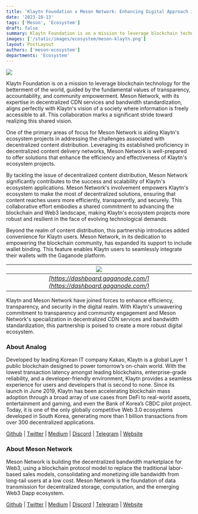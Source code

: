```yaml
---
title: 'Klaytn Foundation x Meson Network: Enhancing Digital Approach in Web3'
date: '2023-10-13'
tags: ['Meson', 'Ecosystem']
draft: false
summary: Klaytn Foundation is on a mission to leverage blockchain technology for the betterment of the world, guided by the fundamental values of transparency, accountability, and community empowerment. Meson Network, with its expertise in decentralized CDN services and bandwidth standardization, aligns perfectly with Klaytn's vision of a society where information is freely accessible to all. This collaboration marks a significant stride toward realizing this shared vision.
images: ['/static/images/ecosystem/meson-klaytn.png']
layout: PostLayout
authors: ['meson-ecosystem']
departments: 'Ecosystem'
---
```


![](/static/images/ecosystem/meson-klaytn.png)

Klaytn Foundation is on a mission to leverage blockchain technology for the betterment of the world, guided by the fundamental values of transparency, accountability, and community empowerment. Meson Network, with its expertise in decentralized CDN services and bandwidth standardization, aligns perfectly with Klaytn's vision of a society where information is freely accessible to all. This collaboration marks a significant stride toward realizing this shared vision.

One of the primary areas of focus for Meson Network is aiding Klaytn's ecosystem projects in addressing the challenges associated with decentralized content distribution. Leveraging its established proficiency in decentralized content delivery networks, Meson Network is well-prepared to offer solutions that enhance the efficiency and effectiveness of Klaytn's ecosystem projects.

By tackling the issue of decentralized content distribution, Meson Network significantly contributes to the success and scalability of Klaytn's ecosystem applications. Meson Network's involvement empowers Klaytn's ecosystem to make the most of decentralized solutions, ensuring that content reaches users more efficiently, transparently, and securely. This collaborative effort embodies a shared commitment to advancing the blockchain and Web3 landscape, making Klaytn's ecosystem projects more robust and resilient in the face of evolving technological demands.

Beyond the realm of content distribution, this partnership introduces added convenience for Klaytn users. Meson Network, in its dedication to empowering the blockchain community, has expanded its support to include wallet binding. This feature enables Klaytn users to seamlessly integrate their wallets with the Gaganode platform.

| ![](/static/images/ecosystem/meson-klaytn-01.png) |
| :---------------------------------------------------------------------------------------------------------------: |
|              _[https://dashboard.gaganode.com/](https://dashboard.gaganode.com/)_              |

Klaytn and Meson Network have joined forces to enhance efficiency, transparency, and security in the digital realm. With Klaytn's unwavering commitment to transparency and community engagement and Meson Network's specialization in decentralized CDN services and bandwidth standardization, this partnership is poised to create a more robust digital ecosystem.

### **About Analog**

Developed by leading Korean IT company Kakao, Klaytn is a global Layer 1 public blockchain designed to power tomorrow’s on-chain world. With the lowest transaction latency amongst leading blockchains, enterprise-grade reliability, and a developer-friendly environment, Klaytn provides a seamless experience for users and developers that is second to none. Since its launch in June 2019, Klaytn has been accelerating blockchain mass adoption through a broad array of use cases from DeFi to real-world assets, entertainment and gaming, and even the Bank of Korea’s CBDC pilot project. Today, it is one of the only globally competitive Web 3.0 ecosystems developed in South Korea, generating more than 1 billion transactions from over 300 decentralized applications.

[Github](https://github.com/klaytn) | [Twitter](https://twitter.com/klaytn_official) | [Medium](https://klaytn.medium.com) | [Discord](https://discord.com/invite/KlaytnOfficial) | [Telegram](https://t.me/Klaytn_EN) | [Website](https://klaytn.foundation/)

### **About Meson Network**

Meson Network is building the decentralized bandwidth marketplace for Web3, using a blockchain protocol model to replace the traditional labor-based sales models, consolidating and monetizing idle bandwidth from long-tail users at a low cost. Meson Network is the foundation of data transmission for decentralized storage, computation, and the emerging Web3 Dapp ecosystem.

[Github](https://github.com/daqnext) | [Twitter](https://twitter.com/NetworkMeson) | [Medium](https://medium.com/meson-network) | [Discord](https://discord.com/invite/z6YfSHDkmS) | [Telegram](https://t.me/mesonnetwork) | [Website](https://meson.network/)